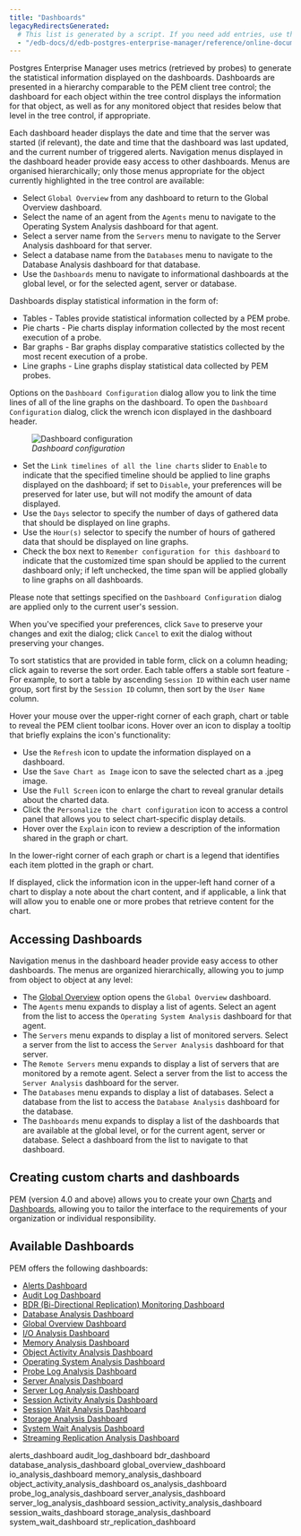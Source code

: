 ```yaml
---
title: "Dashboards"
legacyRedirectsGenerated:
  # This list is generated by a script. If you need add entries, use the `legacyRedirects` key.
  - "/edb-docs/d/edb-postgres-enterprise-manager/reference/online-documentation/8.0/dashboards.html"
---
```


<div id="dashboards" class="registered_link"></div>

Postgres Enterprise Manager uses metrics (retrieved by probes) to generate the statistical information displayed on the dashboards. Dashboards are presented in a hierarchy comparable to the PEM client tree control; the dashboard for each object within the tree control displays the information for that object, as well as for any monitored object that resides below that level in the tree control, if appropriate.

Each dashboard header displays the date and time that the server was started (if relevant), the date and time that the dashboard was last updated, and the current number of triggered alerts. Navigation menus displayed in the dashboard header provide easy access to other dashboards. Menus are organised hierarchically; only those menus appropriate for the object currently highlighted in the tree control are available:

-   Select `Global Overview` from any dashboard to return to the Global Overview dashboard.
-   Select the name of an agent from the `Agents` menu to navigate to the Operating System Analysis dashboard for that agent.
-   Select a server name from the `Servers` menu to navigate to the Server Analysis dashboard for that server.
-   Select a database name from the `Databases` menu to navigate to the Database Analysis dashboard for that database.
-   Use the `Dashboards` menu to navigate to informational dashboards at the global level, or for the selected agent, server or database.

Dashboards display statistical information in the form of:

-   Tables - Tables provide statistical information collected by a PEM probe.
-   Pie charts - Pie charts display information collected by the most recent execution of a probe.
-   Bar graphs - Bar graphs display comparative statistics collected by the most recent execution of a probe.
-   Line graphs - Line graphs display statistical data collected by PEM probes.

Options on the `Dashboard Configuration` dialog allow you to link the time lines of all of the line graphs on the dashboard. To open the `Dashboard Configuration` dialog, click the wrench icon displayed in the dashboard header.

<figure><img src="../../images/dashboard_configuration.png" class="align-center" alt="Dashboard configuration" /><figcaption aria-hidden="true"><em>Dashboard configuration</em></figcaption></figure>

-   Set the `Link timelines of all the line charts` slider to `Enable` to indicate that the specified timeline should be applied to line graphs displayed on the dashboard; if set to `Disable`, your preferences will be preserved for later use, but will not modify the amount of data displayed.
-   Use the `Days` selector to specify the number of days of gathered data that should be displayed on line graphs.
-   Use the `Hour(s)` selector to specify the number of hours of gathered data that should be displayed on line graphs.
-   Check the box next to `Remember configuration for this dashboard` to indicate that the customized time span should be applied to the current dashboard only; if left unchecked, the time span will be applied globally to line graphs on all dashboards.

Please note that settings specified on the `Dashboard Configuration` dialog are applied only to the current user's session.

When you've specified your preferences, click `Save` to preserve your changes and exit the dialog; click `Cancel` to exit the dialog without preserving your changes.

To sort statistics that are provided in table form, click on a column heading; click again to reverse the sort order. Each table offers a stable sort feature - For example, to sort a table by ascending `Session ID` within each user name group, sort first by the `Session ID` column, then sort by the `User Name` column.

Hover your mouse over the upper-right corner of each graph, chart or table to reveal the PEM client toolbar icons. Hover over an icon to display a tooltip that briefly explains the icon's functionality:

-   Use the `Refresh` icon to update the information displayed on a dashboard.
-   Use the `Save Chart as Image` icon to save the selected chart as a .jpeg image.
-   Use the `Full Screen` icon to enlarge the chart to reveal granular details about the charted data.
-   Click the `Personalize the chart configuration` icon to access a control panel that allows you to select chart-specific display details.
-   Hover over the `Explain` icon to review a description of the information shared in the graph or chart.

In the lower-right corner of each graph or chart is a legend that identifies each item plotted in the graph or chart.

If displayed, click the information icon in the upper-left hand corner of a chart to display a note about the chart content, and if applicable, a link that will allow you to enable one or more probes that retrieve content for the chart.

## Accessing Dashboards

Navigation menus in the dashboard header provide easy access to other dashboards. The menus are organized hierarchically, allowing you to jump from object to object at any level:

-   The [Global Overview](05_global_overview_dashboard/#global_overview_dashboard) option opens the `Global Overview` dashboard.
-   The `Agents` menu expands to display a list of agents. Select an agent from the list to access the `Operating System Analysis` dashboard for that agent.
-   The `Servers` menu expands to display a list of monitored servers. Select a server from the list to access the `Server Analysis` dashboard for that server.
-   The `Remote Servers` menu expands to display a list of servers that are monitored by a remote agent. Select a server from the list to access the `Server Analysis` dashboard for the server.
-   The `Databases` menu expands to display a list of databases. Select a database from the list to access the `Database Analysis` dashboard for the database.
-   The `Dashboards` menu expands to display a list of the dashboards that are available at the global level, or for the current agent, server or database. Select a dashboard from the list to navigate to that dashboard.

## Creating custom charts and dashboards

PEM (version 4.0 and above) allows you to create your own [Charts](../10_pem_manage_charts/01_pem_create_new_chart/#pem_create_new_chart) and [Dashboards](../11_pem_manage_dashboards/01_pem_custom_dashboard/#pem_custom_dashboard), allowing you to tailor the interface to the requirements of your organization or individual responsibility.

## Available Dashboards

PEM offers the following dashboards:

-   [Alerts Dashboard](01_alerts_dashboard/#alerts_dashboard)
-   [Audit Log Dashboard](02_audit_log_dashboard/#audit_log_dashboard)
-   [BDR (Bi-Directional Replication) Monitoring Dashboard](03_bdr_dashboard/#bdr_dashboard)
-   [Database Analysis Dashboard](04_database_analysis_dashboard/#database_analysis_dashboard)
-   [Global Overview Dashboard](05_global_overview_dashboard/#global_overview_dashboard)
-   [I/O Analysis Dashboard](06_io_analysis_dashboard/#io_analysis_dashboard)
-   [Memory Analysis Dashboard](07_memory_analysis_dashboard/#memory_analysis_dashboard)
-   [Object Activity Analysis Dashboard](08_object_activity_analysis_dashboard/#object_activity_analysis_dashboard)
-   [Operating System Analysis Dashboard](09_os_analysis_dashboard/#os_analysis_dashboard)
-   [Probe Log Analysis Dashboard](10_probe_log_analysis_dashboard/#probe_log_analysis_dashboard)
-   [Server Analysis Dashboard](11_server_analysis_dashboard/#server_analysis_dashboard)
-   [Server Log Analysis Dashboard](12_server_log_analysis_dashboard/#server_log_analysis_dashboard)
-   [Session Activity Analysis Dashboard](13_session_activity_analysis_dashboard/#session_activity_analysis_dashboard)
-   [Session Wait Analysis Dashboard](14_session_waits_dashboard/#session_waits_dashboard)
-   [Storage Analysis Dashboard](15_storage_analysis_dashboard/#storage_analysis_dashboard)
-   [System Wait Analysis Dashboard](16_system_wait_dashboard/#system_wait_dashboard)
-   [Streaming Replication Analysis Dashboard](17_str_replication_dashboard/#str_replication_dashboard)

<div class="toctree" maxdepth="2">

alerts_dashboard audit_log_dashboard bdr_dashboard database_analysis_dashboard global_overview_dashboard io_analysis_dashboard memory_analysis_dashboard object_activity_analysis_dashboard os_analysis_dashboard probe_log_analysis_dashboard server_analysis_dashboard server_log_analysis_dashboard session_activity_analysis_dashboard session_waits_dashboard storage_analysis_dashboard system_wait_dashboard str_replication_dashboard

</div>
